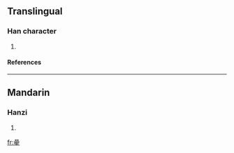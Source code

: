 {{see|星}}

==Translingual==
===Han character===
{{Han char|rn=72|rad=日|as=13|sn=17|four=|canj=日日日一 (AAAM), X日日日一 (XAAAM)}}
# {{defn|Han|sort=日13}}
====References====
{{Han ref|kx=0500.280|dkj=14196|dj=0870.190|hdz=21538.050|uh=66D0|ud=26320}}

----
==Mandarin==
===Hanzi===
{{cmn-hanzi|pin=[[bó]] ([[bo2]]), [[xīng]] ([[xing1]])|wg=po<sup>2</sup>, hsing<sup>1</sup>}}
# {{defn|Mandarin}}

[[fr:曐]]